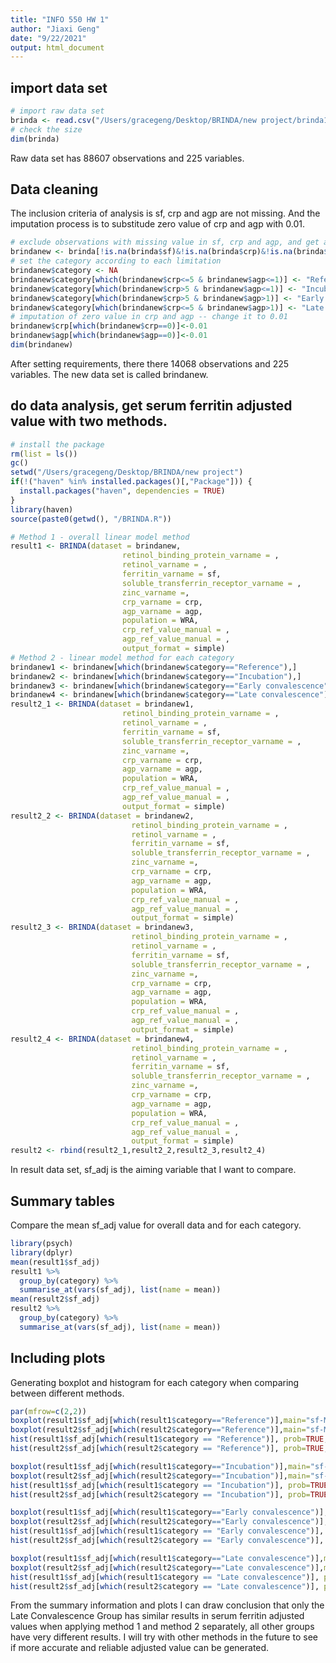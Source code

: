 ```yaml
---
title: "INFO 550 HW 1"
author: "Jiaxi Geng"
date: "9/22/2021"
output: html_document
---
```


## import data set
```r
# import raw data set
brinda <- read.csv("/Users/gracegeng/Desktop/BRINDA/new project/brinda12h_psc_jm_Sep2020.csv", header = TRUE)
# check the size
dim(brinda)
```
Raw data set has 88607 observations and 225 variables.

## Data cleaning
The inclusion criteria of analysis is sf, crp and agp are not missing. And the imputation process is to substitude zero value of crp and agp with 0.01.
```r
# exclude observations with missing value in sf, crp and agp, and get a new data set I am going to focusing on
brindanew <- brinda[!is.na(brinda$sf)&!is.na(brinda$crp)&!is.na(brinda$agp), ]
# set the category according to each limitation
brindanew$category <- NA
brindanew$category[which(brindanew$crp<=5 & brindanew$agp<=1)] <- "Reference"
brindanew$category[which(brindanew$crp>5 & brindanew$agp<=1)] <- "Incubation"
brindanew$category[which(brindanew$crp>5 & brindanew$agp>1)] <- "Early convalescence"
brindanew$category[which(brindanew$crp<=5 & brindanew$agp>1)] <- "Late convalescence"
# imputation of zero value in crp and agp -- change it to 0.01
brindanew$crp[which(brindanew$crp==0)]<-0.01
brindanew$agp[which(brindanew$agp==0)]<-0.01
dim(brindanew)
```
After setting requirements, there there 14068 observations and 225 variables. The new data set is called brindanew.

## do data analysis, get serum ferritin adjusted value with two methods.
```r
# install the package
rm(list = ls())
gc()
setwd("/Users/gracegeng/Desktop/BRINDA/new project")
if(!("haven" %in% installed.packages()[,"Package"])) {
  install.packages("haven", dependencies = TRUE)
}
library(haven)
source(paste0(getwd(), "/BRINDA.R"))

# Method 1 - overall linear model method
result1 <- BRINDA(dataset = brindanew,
                         retinol_binding_protein_varname = ,
                         retinol_varname = ,
                         ferritin_varname = sf,
                         soluble_transferrin_receptor_varname = , 
                         zinc_varname =,
                         crp_varname = crp, 
                         agp_varname = agp,
                         population = WRA, 
                         crp_ref_value_manual = , 
                         agp_ref_value_manual = , 
                         output_format = simple)
# Method 2 - linear model method for each category
brindanew1 <- brindanew[which(brindanew$category=="Reference"),]
brindanew2 <- brindanew[which(brindanew$category=="Incubation"),]
brindanew3 <- brindanew[which(brindanew$category=="Early convalescence"),]
brindanew4 <- brindanew[which(brindanew$category=="Late convalescence"),]
result2_1 <- BRINDA(dataset = brindanew1,
                         retinol_binding_protein_varname = ,
                         retinol_varname = ,
                         ferritin_varname = sf,
                         soluble_transferrin_receptor_varname = , 
                         zinc_varname =,
                         crp_varname = crp, 
                         agp_varname = agp,
                         population = WRA, 
                         crp_ref_value_manual = , 
                         agp_ref_value_manual = , 
                         output_format = simple)
result2_2 <- BRINDA(dataset = brindanew2,
                           retinol_binding_protein_varname = ,
                           retinol_varname = ,
                           ferritin_varname = sf,
                           soluble_transferrin_receptor_varname = , 
                           zinc_varname =,
                           crp_varname = crp, 
                           agp_varname = agp,
                           population = WRA, 
                           crp_ref_value_manual = , 
                           agp_ref_value_manual = , 
                           output_format = simple)
result2_3 <- BRINDA(dataset = brindanew3,
                           retinol_binding_protein_varname = ,
                           retinol_varname = ,
                           ferritin_varname = sf,
                           soluble_transferrin_receptor_varname = , 
                           zinc_varname =,
                           crp_varname = crp, 
                           agp_varname = agp,
                           population = WRA, 
                           crp_ref_value_manual = , 
                           agp_ref_value_manual = , 
                           output_format = simple)
result2_4 <- BRINDA(dataset = brindanew4,
                           retinol_binding_protein_varname = ,
                           retinol_varname = ,
                           ferritin_varname = sf,
                           soluble_transferrin_receptor_varname = , 
                           zinc_varname =,
                           crp_varname = crp, 
                           agp_varname = agp,
                           population = WRA, 
                           crp_ref_value_manual = , 
                           agp_ref_value_manual = , 
                           output_format = simple)
result2 <- rbind(result2_1,result2_2,result2_3,result2_4)
```
In result data set, sf_adj is the aiming variable that I want to compare.

## Summary tables
Compare the mean sf_adj value for overall data and for each category.
```r
library(psych)
library(dplyr)
mean(result1$sf_adj)
result1 %>%
  group_by(category) %>%
  summarise_at(vars(sf_adj), list(name = mean))
mean(result2$sf_adj)
result2 %>%
  group_by(category) %>%
  summarise_at(vars(sf_adj), list(name = mean))
```

## Including plots
Generating boxplot and histogram for each category when comparing between different methods.
```r
par(mfrow=c(2,2))
boxplot(result1$sf_adj[which(result1$category=="Reference")],main="sf-Method1", xlab="Reference",ylab="Serum ferritin",ylim=c(0,50))
boxplot(result2$sf_adj[which(result2$category=="Reference")],main="sf-Method2", xlab="Reference",ylab="Serum ferritin",ylim=c(0,50))
hist(result1$sf_adj[which(result1$category == "Reference")], prob=TRUE, xlab="Serum ferritin", main="sf-Method1",xlim=c(0,150))
hist(result2$sf_adj[which(result2$category == "Reference")], prob=TRUE, xlab="Serum ferritin", main="sf-Method2",xlim=c(0,150))

boxplot(result1$sf_adj[which(result1$category=="Incubation")],main="sf-Method1", xlab="Incubation",ylab="Serum ferritin",ylim=c(0,50))
boxplot(result2$sf_adj[which(result2$category=="Incubation")],main="sf-Method2", xlab="Incubation",ylab="Serum ferritin",ylim=c(0,50))
hist(result1$sf_adj[which(result1$category == "Incubation")], prob=TRUE, xlab="Serum ferritin", main="sf-Method1",xlim=c(0,150))
hist(result2$sf_adj[which(result2$category == "Incubation")], prob=TRUE, xlab="Serum ferritin", main="sf-Method2",xlim=c(0,150))

boxplot(result1$sf_adj[which(result1$category=="Early convalescence")],main="sf-Method1", xlab="Early convalescence",ylab="Serum ferritin",ylim=c(0,50))
boxplot(result2$sf_adj[which(result2$category=="Early convalescence")],main="sf-Method2", xlab="Early convalescence",ylab="Serum ferritin",ylim=c(0,50))
hist(result1$sf_adj[which(result1$category == "Early convalescence")], prob=TRUE, xlab="Serum ferritin", main="sf-Method1",xlim=c(0,150))
hist(result2$sf_adj[which(result2$category == "Early convalescence")], prob=TRUE, xlab="Serum ferritin", main="sf-Method2",xlim=c(0,150))

boxplot(result1$sf_adj[which(result1$category=="Late convalescence")],main="sf-Method1", xlab="Late convalescence",ylab="Serum ferritin",ylim=c(0,50))
boxplot(result2$sf_adj[which(result2$category=="Late convalescence")],main="sf-Method2", xlab="Late convalescence",ylab="Serum ferritin",ylim=c(0,50))
hist(result1$sf_adj[which(result1$category == "Late convalescence")], prob=TRUE, xlab="Serum ferritin", main="sf-Method1",xlim=c(0,150))
hist(result2$sf_adj[which(result2$category == "Late convalescence")], prob=TRUE, xlab="Serum ferritin", main="sf-Method2",xlim=c(0,150))
```
From the summary information and plots I can draw conclusion that only the Late Convalescence Group has similar results in serum ferritin adjusted values when applying method 1 and method 2 separately, all other groups have very different results. I will try with other methods in the future to see if more accurate and reliable adjusted value can be generated.

